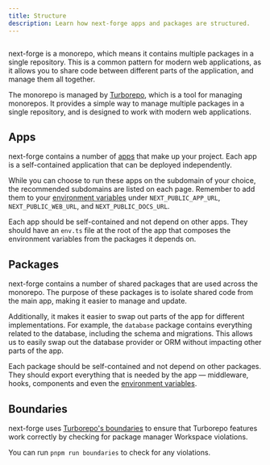```yaml
---
title: Structure
description: Learn how next-forge apps and packages are structured.
---
```


<Frame>
  <img src="/images/structure.png" alt="" />
</Frame>

next-forge is a monorepo, which means it contains multiple packages in a single repository. This is a common pattern for modern web applications, as it allows you to share code between different parts of the application, and manage them all together.

The monorepo is managed by [Turborepo](https://turborepo.com), which is a tool for managing monorepos. It provides a simple way to manage multiple packages in a single repository, and is designed to work with modern web applications.

## Apps

next-forge contains a number of [apps](/apps) that make up your project. Each app is a self-contained application that can be deployed independently.

While you can choose to run these apps on the subdomain of your choice, the recommended subdomains are listed on each page. Remember to add them to your [environment variables](/setup/env) under `NEXT_PUBLIC_APP_URL`, `NEXT_PUBLIC_WEB_URL`, and `NEXT_PUBLIC_DOCS_URL`.

Each app should be self-contained and not depend on other apps. They should have an `env.ts` file at the root of the app that composes the environment variables from the packages it depends on.

## Packages

next-forge contains a number of shared packages that are used across the monorepo. The purpose of these packages is to isolate shared code from the main app, making it easier to manage and update.

Additionally, it makes it easier to swap out parts of the app for different implementations. For example, the `database` package contains everything related to the database, including the schema and migrations. This allows us to easily swap out the database provider or ORM without impacting other parts of the app.

Each package should be self-contained and not depend on other packages. They should export everything that is needed by the app — middleware, hooks, components and even the [environment variables](/setup/env).

## Boundaries

next-forge uses [Turborepo's boundaries](https://turborepo.com/docs/reference/boundaries) to ensure that Turborepo features work correctly by checking for package manager Workspace violations.

You can run `pnpm run boundaries` to check for any violations.

